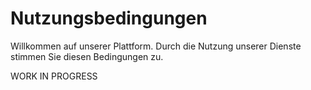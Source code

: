 # Nutzungsbedingungen

Willkommen auf unserer Plattform. Durch die Nutzung unserer Dienste stimmen Sie diesen Bedingungen zu.

WORK IN PROGRESS
